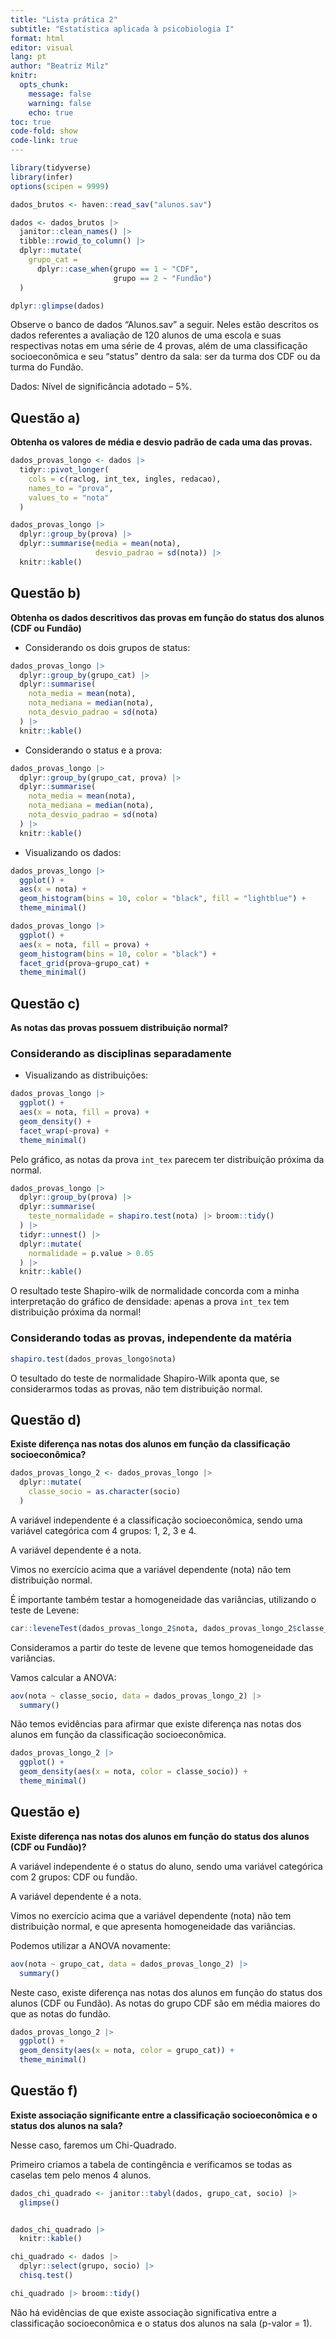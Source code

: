 ```yaml
---
title: "Lista prática 2"
subtitle: "Estatística aplicada à psicobiologia I"
format: html
editor: visual
lang: pt
author: "Beatriz Milz"
knitr:
  opts_chunk: 
    message: false
    warning: false
    echo: true
toc: true
code-fold: show
code-link: true
---
```


```r
library(tidyverse)
library(infer)
options(scipen = 9999)
```

```r
dados_brutos <- haven::read_sav("alunos.sav") 
```

```r
dados <- dados_brutos |> 
  janitor::clean_names() |> 
  tibble::rowid_to_column() |> 
  dplyr::mutate(
    grupo_cat = 
      dplyr::case_when(grupo == 1 ~ "CDF",
                       grupo == 2 ~ "Fundão")
  )
```

```r
dplyr::glimpse(dados)
```

Observe o banco de dados “Alunos.sav” a seguir. Neles estão descritos os dados referentes a avaliação de 120 alunos de uma escola e suas respectivas notas em uma série de 4 provas, além de uma classificação socioeconômica e seu “status” dentro da sala: ser da turma dos CDF ou da turma do Fundão.

Dados: Nível de significância adotado – 5%.

## Questão a)

**Obtenha os valores de média e desvio padrão de cada uma das provas.**

```r
dados_provas_longo <- dados |> 
  tidyr::pivot_longer(
    cols = c(raclog, int_tex, ingles, redacao),
    names_to = "prova",
    values_to = "nota"
  )
```

```r
dados_provas_longo |>
  dplyr::group_by(prova) |>
  dplyr::summarise(media = mean(nota),
                   desvio_padrao = sd(nota)) |>
  knitr::kable()
```

## Questão b)

**Obtenha os dados descritivos das provas em função do status dos alunos (CDF ou Fundão)**

-   Considerando os dois grupos de status:

```r
dados_provas_longo |> 
  dplyr::group_by(grupo_cat) |> 
  dplyr::summarise(
    nota_media = mean(nota),
    nota_mediana = median(nota),
    nota_desvio_padrao = sd(nota)
  ) |> 
  knitr::kable()
```

-   Considerando o status e a prova:

```r
dados_provas_longo |> 
  dplyr::group_by(grupo_cat, prova) |> 
  dplyr::summarise(
    nota_media = mean(nota),
    nota_mediana = median(nota),
    nota_desvio_padrao = sd(nota)
  ) |> 
  knitr::kable()
```

-   Visualizando os dados:

```r
dados_provas_longo |> 
  ggplot() +
  aes(x = nota) +
  geom_histogram(bins = 10, color = "black", fill = "lightblue") + 
  theme_minimal()
```

```r
dados_provas_longo |> 
  ggplot() +
  aes(x = nota, fill = prova) +
  geom_histogram(bins = 10, color = "black") + 
  facet_grid(prova~grupo_cat) +
  theme_minimal()
```

## Questão c)

**As notas das provas possuem distribuição normal?**

### Considerando as disciplinas separadamente

-   Visualizando as distribuições:

```r
dados_provas_longo |> 
  ggplot() +
  aes(x = nota, fill = prova) +
  geom_density() + 
  facet_wrap(~prova) + 
  theme_minimal()
```

Pelo gráfico, as notas da prova `int_tex` parecem ter distribuição próxima da normal.

```r
dados_provas_longo |> 
  dplyr::group_by(prova) |> 
  dplyr::summarise(
    teste_normalidade = shapiro.test(nota) |> broom::tidy()
  ) |> 
  tidyr::unnest() |> 
  dplyr::mutate(
    normalidade = p.value > 0.05
  ) |> 
  knitr::kable()
```

O resultado teste Shapiro-wilk de normalidade concorda com a minha interpretação do gráfico de densidade: apenas a prova `int_tex` tem distribuição próxima da normal!

### Considerando todas as provas, independente da matéria

```r
shapiro.test(dados_provas_longo$nota)
```
O tesultado do teste de normalidade Shapiro-Wilk aponta que, se considerarmos todas as provas, não tem distribuição normal.


## Questão d)

**Existe diferença nas notas dos alunos em função da classificação socioeconômica?**

```r
dados_provas_longo_2 <- dados_provas_longo |> 
  dplyr::mutate(
    classe_socio = as.character(socio)
  )
```


A variável independente é a classificação socioeconômica, sendo uma variável categórica com 4 grupos: 1, 2, 3 e 4.

A variável dependente é a nota.

Vimos no exercício acima que a variável dependente (nota) não tem distribuição normal.

É importante também testar a homogeneidade das variâncias, utilizando o teste de Levene:

```r
car::leveneTest(dados_provas_longo_2$nota, dados_provas_longo_2$classe_socio)
```
Consideramos a partir do teste de levene que temos homogeneidade das variâncias.


Vamos calcular a ANOVA:

```r
aov(nota ~ classe_socio, data = dados_provas_longo_2) |> 
  summary()
```

Não temos evidências para afirmar que existe diferença nas notas dos alunos em função da classificação socioeconômica.

```r
dados_provas_longo_2 |> 
  ggplot() +
  geom_density(aes(x = nota, color = classe_socio)) +
  theme_minimal()
```


## Questão e)

**Existe diferença nas notas dos alunos em função do status dos alunos (CDF ou Fundão)?**

A variável independente é o status do aluno, sendo uma variável categórica com 2 grupos: CDF ou fundão.

A variável dependente é a nota.

Vimos no exercício acima que a variável dependente (nota) não tem distribuição normal, e que apresenta homogeneidade das variâncias.

Podemos utilizar a ANOVA novamente:


```r
aov(nota ~ grupo_cat, data = dados_provas_longo_2) |> 
  summary()
```
Neste caso, existe diferença nas notas dos alunos em função do status dos alunos (CDF ou Fundão). As notas do grupo CDF são em média maiores do que as notas do fundão.

```r
dados_provas_longo_2 |> 
  ggplot() +
  geom_density(aes(x = nota, color = grupo_cat)) +
  theme_minimal()
```




## Questão f)

**Existe associação significante entre a classificação socioeconômica e o status dos alunos na sala?**

Nesse caso, faremos um Chi-Quadrado.

Primeiro criamos a tabela de contingência e verificamos se todas as caselas tem pelo menos 4 alunos.

```r
dados_chi_quadrado <- janitor::tabyl(dados, grupo_cat, socio) |> 
  glimpse()


dados_chi_quadrado |> 
  knitr::kable()
```

```r
chi_quadrado <- dados |>
  dplyr::select(grupo, socio) |>
  chisq.test()

chi_quadrado |> broom::tidy()
```

Não há evidências de que existe associação significativa entre a classificação socioeconômica e o status dos alunos na sala (p-valor = 1).
